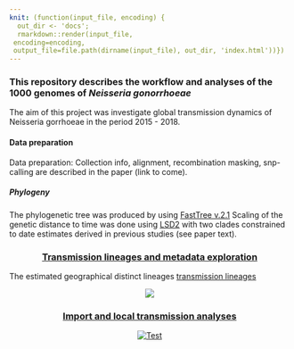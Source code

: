 ```yaml
---
knit: (function(input_file, encoding) {
  out_dir <- 'docs';
  rmarkdown::render(input_file,
 encoding=encoding,
 output_file=file.path(dirname(input_file), out_dir, 'index.html'))})
---
```


### This repository describes the workflow and analyses of the 1000 genomes of *Neisseria gonorrhoeae*

The aim of this project was investigate global transmission dynamics of Neisseria gorrhoeae in the period 2015 - 2018. 

#### Data preparation
Data preparation: Collection info, alignment, recombination masking, snp-calling are described in the paper (link to come). 

##### Phylogeny
The phylogenetic tree was produced by using [FastTree v.2.1](https://doi.org/10.1371/journal.pone.0009490)
Scaling of the genetic distance to time was done using [LSD2](https://doi.org/10.1093/sysbio/syv068) with two clades constrained to date estimates derived in previous studies (see paper text). 

<center>

### [Transmission lineages and metadata exploration](https://magnunos.shinyapps.io/LineageHomology_Explorer/?_ga=2.205397328.1370338265.1637693506-226041197.1637248825)

</center>

The estimated geographical distinct lineages [transmission lineages](https://www.science.org/doi/10.1126/science.abf2946)


<center>

[![](Files/TL_Explorer.png)](https://magnunos.shinyapps.io/LineageHomology_Explorer/?_ga=2.205397328.1370338265.1637693506-226041197.1637248825)

</center>



<center>

### [Import and local transmission analyses](https://github.com/magnusnosnes/10000_Ngon_genomes/blob/main/Analyses/index.html)

[![Test](Files/Import_local_transmission.png)](https://github.com/magnusnosnes/10000_Ngon_genomes/blob/main/Analyses/index.html)

</center>